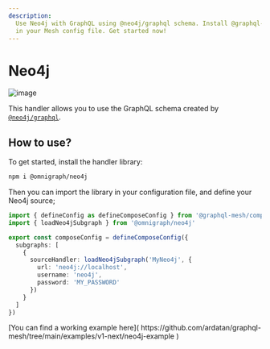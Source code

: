 ```yaml
---
description:
  Use Neo4j with GraphQL using @neo4j/graphql schema. Install @graphql-mesh/neo4j to use it directly
  in your Mesh config file. Get started now!
---
```



# Neo4j

![image](https://user-images.githubusercontent.com/20847995/79219440-f1605480-7e5a-11ea-980e-6ba54ee1450e.png)

This handler allows you to use the GraphQL schema created by
[`@neo4j/graphql`](https://github.com/neo4j/graphql).

## How to use?

To get started, install the handler library:

```sh npm2yarn
npm i @omnigraph/neo4j
```

Then you can import the library in your configuration file, and define your Neo4j source;

```ts filename="mesh.config.ts" {2,7-9}
import { defineConfig as defineComposeConfig } from '@graphql-mesh/compose-cli'
import { loadNeo4jSubgraph } from '@omnigraph/neo4j'

export const composeConfig = defineComposeConfig({
  subgraphs: [
    {
      sourceHandler: loadNeo4jSubgraph('MyNeo4j', {
        url: 'neo4j://localhost',
        username: 'neo4j',
        password: 'MY_PASSWORD'
      })
    }
  ]
})
```

<Callout>
  [You can find a working example here](
  https://github.com/ardatan/graphql-mesh/tree/main/examples/v1-next/neo4j-example )
</Callout>
